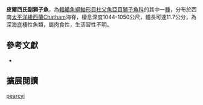 {{Speciesbox
| name = 皮爾西氏副獅子魚
| image =  
| image_width = 250px
| image_caption = 
| status = NE
| status_system = IUCN3.1 
| genus = Paraliparis
| species = pearcyi
| authority = [[Stein|Stein]], 2012
| synonyms = 
}}
'''皮爾西氏副獅子魚'''，為[[輻鰭魚綱|輻鰭魚綱]][[鮋形目|鮋形目]][[杜父魚亞目|杜父魚亞目]][[獅子魚科|獅子魚科]]的其中一[[種|種]]，分布於西南[[太平洋|太平洋]][[紐西蘭|紐西蘭]]Chatham海脊，棲息深度1044-1050公尺，體長可達11.7公分，為深海底棲性魚類，屬肉食性，生活習性不明。

== 參考文獻 ==
*{{FishBase_species|genus=Paraliparis|species=pearcyi|year=2012|month=11}}

== 擴展閱讀 ==
{{refbegin}}
{{wikispecies-inline|Paraliparis pearcyi|皮爾西氏副獅子魚}}
{{refend}}
{{Taxonbar|from=Q5645238}}

[[Category:副獅子魚属|pearcyi]]


{{鮋形目小作品}}